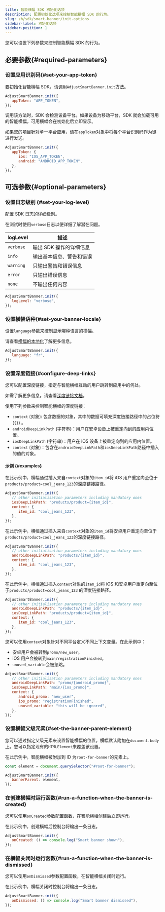 ```yaml
---
title: 智能横幅 SDK 初始化选项
description: 配置初始化选项来控制智能横幅 SDK 的行为。
slug: zh/sdk/smart-banner/init-options
sidebar-label: 初始化选项
sidebar-position: 1
---
```


您可以设置下列参数来控制智能横幅 SDK 的行为。

## 必要参数{#required-parameters}

### 设置应用识别码{#set-your-app-token}

要初始化智能横幅 SDK，请调用`AdjustSmartBanner.init`方法。

```js
AdjustSmartBanner.init({
   appToken: "APP_TOKEN",
});
```

调用该方法时，SDK 会检测设备平台。如果设备为移动平台，SDK 就会加载可用的智能横幅。可用横幅会在初始化后立即显示。

如果您的项目针对单一平台应用，请在`appToken`对象中将每个平台识别码作为键进行发送。

```js
AdjustSmartBanner.init({
   appToken: {
      ios: "IOS_APP_TOKEN",
      android: "ANDROID_APP_TOKEN",
   },
});
```

## 可选参数{#optional-parameters}

### 设置日志级别 {#set-your-log-level}

配置 SDK 日志的详细级别。

<Callout type="tip">

在测试时使用`verbose`日志以便详细了解潜在问题。

</Callout>

| logLevel  | 描述                     |
| --------- | ------------------------ |
| `verbose` | 输出 SDK 操作的详细信息  |
| `info`    | 输出基本信息、警告和错误 |
| `warning` | 只输出警告和错误信息     |
| `error`   | 只输出错误信息           |
| `none`    | 不输出任何内容           |

```js
AdjustSmartBanner.init({
   logLevel: "verbose",
});
```

### 设置横幅语种{#set-your-banner-locale}

设置`language`参数来控制显示哪种语言的横幅。

<Callout type="tip">

请查看[横幅的本地化](/zh/sdk/smart-banner#3-localize-your-banners)了解更多信息。

</Callout>

```js
AdjustSmartBanner.init({
   language: "fr",
});
```

### 设置深度链接{#configure-deep-links}

您可以配置深度链接，指定与智能横幅互动的用户跳转到应用中的何处。

<Callout type="tip">

如需了解更多信息，请查看[深度链接文档](/zh/sdk/smart-banner/deep-linking)。

</Callout>

使用下列参数来控制智能横幅的深度链接：

-  `context` \(对象\): 包含数据的对象，其中的数据可填充深度链接路径中的占位符 \(`{}`\) 。
-  `androidDeepLinkPath` \(字符串\)：用户在安卓设备上被重定向到的应用内位置。
-  `iosDeepLinkPath` \(字符串\)：用户在 iOS 设备上被重定向到的应用内位置。
-  `context` \(对象\)：包含在`androidDeepLinkPath`和`iosDeepLinkPath`路径中插入的值的对象。

#### 示例 {#examples}

在此示例中，横幅通过插入来自`context`对象的`item_id`将 iOS 用户重定向至位于`products/product=cool_jeans_123`的深度链接路径。

```js
AdjustSmartBanner.init({
   // other initialisation parameters including mandatory ones
   iosDeepLinkPath: "products/product={item_id}",
   context: {
      item_id: "cool_jeans_123",
   },
});
```

在此示例中，横幅通过插入来自`context`对象的`item_id`将安卓用户重定向至位于`products/product=cool_jeans_123`的深度链接路径。

```js
AdjustSmartBanner.init({
   // other initialisation parameters including mandatory ones
   androidDeepLinkPath: "products/{item_id}",
   context: {
      item_id: "cool_jeans_123",
   },
});
```

在此示例中，横幅通过插入`context`对象的`item_id`将 iOS 和安卓用户重定向至位于`products/product=cool_jeans_123` 的深度链接路径。

```js
AdjustSmartBanner.init({
   // other initialisation parameters including mandatory ones
   androidDeepLinkPath: "products/{item_id}",
   iosDeepLinkPath: "products/product={item_id}",
   context: {
      item_id: "cool_jeans_123",
   },
});
```

您可以使用`context`对象针对不同平台定义不同上下文变量。在此示例中：

-  安卓用户会被转到`promo/new_user`。
-  iOS 用户会被转到`main/registrationFinished`。
-  `unused_variable`会被忽略。

```js
AdjustSmartBanner.init({
   // other initialisation parameters including mandatory ones
   androidDeepLinkPath: "promo/{android_promo}",
   iosDeepLinkPath: "main/{ios_promo}",
   context: {
      android_promo: "new_user",
      ios_promo: "registrationFinished",
      unused_variable: "this will be ignored",
   },
});
```

### 设置横幅父级元素{#set-the-banner-parent-element}

您可以通过指定父级元素来设置智能横幅的位置。横幅默认附加在`document.body`上。您可以指定现有的`HTMLElement`来覆盖该设置。

在此示例中，智能横幅被附加到 ID 为`root-for-banner`的元素上。

```js
const element = document.querySelector("#root-for-banner");

AdjustSmartBanner.init({
   bannerParent: element,
});
```

### 在创建横幅时运行函数{#run-a-function-when-the-banner-is-created}

您可以使用`onCreated`参数配置函数，在智能横幅创建后立即运行。

在此示例中，创建横幅后控制台将输出一条日志。

```js
AdjustSmartBanner.init({
   onCreated: () => console.log("Smart banner shown"),
});
```

### 在横幅关闭时运行函数{#run-a-function-when-the-banner-is-dismissed}

您可以使用`onDismissed`参数配置函数，在智能横幅关闭时运行。

在此示例中，横幅关闭时控制台将输出一条日志。

```js
AdjustSmartBanner.init({
   onDismissed: () => console.log("Smart banner dismissed"),
});
```
